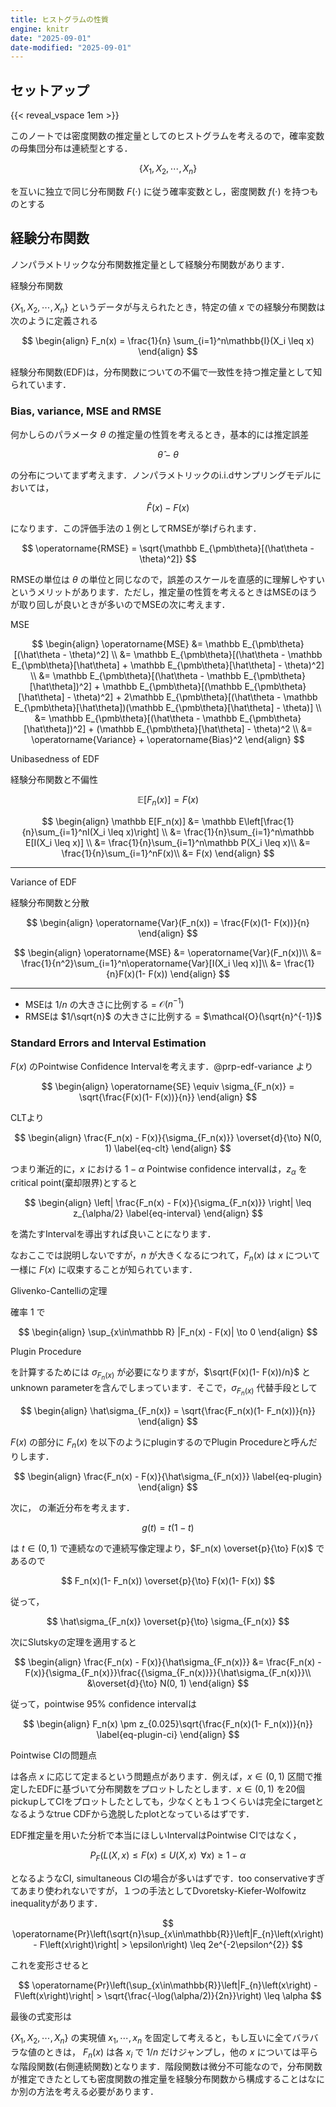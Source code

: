 ```yaml
---
title: ヒストグラムの性質
engine: knitr
date: "2025-09-01"
date-modified: "2025-09-01"
---
```


::: {.callout-note icon="false"}
## セットアップ

{{< reveal_vspace 1em >}}

このノートでは密度関数の推定量としてのヒストグラムを考えるので，確率変数の母集団分布は連続型とする． 

$$
\{X_1, X_2, \cdots, X_n\}
$$

を互いに独立で同じ分布関数 $F(\cdot)$ に従う確率変数とし，密度関数 $f(\cdot)$ を持つものとする

:::

## 経験分布関数

ノンパラメトリックな分布関数推定量として経験分布関数があります．

::: {#def-edf .custom_problem .blog-custom-border}
[経験分布関数]{.def-title}

$\{X_1, X_2, \cdots, X_n\}$ というデータが与えられたとき，特定の値 $x$ での経験分布関数は次のように定義される

$$
\begin{align}
F_n(x) = \frac{1}{n} \sum_{i=1}^n\mathbb{I}(X_i \leq x)
\end{align}
$$

:::

経験分布関数(EDF)は，分布関数についての不偏で一致性を持つ推定量として知られています．

### Bias, variance, MSE and RMSE

何かしらのパラメータ $\theta$ の推定量の性質を考えるとき，基本的には推定誤差 

$$
\hat\theta - \theta
$$ 

の分布についてまず考えます．ノンパラメトリックのi.i.dサンプリングモデルにおいては，

$$
\hat F(x) - F(x)
$$

になります．この評価手法の１例としてRMSEが挙げられます．

$$
\operatorname{RMSE} = \sqrt{\mathbb E_{\pmb\theta}[(\hat\theta - \theta)^2]}
$$

RMSEの単位は $\theta$ の単位と同じなので，誤差のスケールを直感的に理解しやすいというメリットがあります．ただし，推定量の性質を考えるときはMSEのほうが取り回しが良いときが多いのでMSEの次に考えます．

::: {#def- .custom_problem .blog-custom-border}
[MSE]{.def-title}

:::{.math-scroll}
$$
\begin{align}
\operatorname{MSE}
  &= \mathbb E_{\pmb\theta}[(\hat\theta - \theta)^2] \\
  &= \mathbb E_{\pmb\theta}[(\hat\theta - \mathbb E_{\pmb\theta}[\hat\theta] + \mathbb E_{\pmb\theta}[\hat\theta] - \theta)^2] \\
  &= \mathbb E_{\pmb\theta}[(\hat\theta - \mathbb E_{\pmb\theta}[\hat\theta])^2] + \mathbb E_{\pmb\theta}[(\mathbb E_{\pmb\theta}[\hat\theta] - \theta)^2] + 2\mathbb E_{\pmb\theta}[(\hat\theta - \mathbb E_{\pmb\theta}[\hat\theta])(\mathbb E_{\pmb\theta}[\hat\theta] - \theta)] \\
  &= \mathbb E_{\pmb\theta}[(\hat\theta - \mathbb E_{\pmb\theta}[\hat\theta])^2] + (\mathbb E_{\pmb\theta}[\hat\theta] - \theta)^2 \\
  &= \operatorname{Variance} + \operatorname{Bias}^2
\end{align}
$$
:::

:::

[Unibasedness of EDF]{.mini-section}

::: {#prp- .custom_problem  .blog-custom-border}
[経験分布関数と不偏性]{.def-title}

$$
\mathbb E[F_n(x)] = F(x)
$$

:::

::: {.proof}

$$
\begin{align}
\mathbb E[F_n(x)]
  &= \mathbb E\left[\frac{1}{n}\sum_{i=1}^nI(X_i \leq x)\right] \\
  &= \frac{1}{n}\sum_{i=1}^n\mathbb E[I(X_i \leq x)] \\
  &= \frac{1}{n}\sum_{i=1}^n\mathbb P(X_i \leq x)\\
  &= \frac{1}{n}\sum_{i=1}^nF(x)\\
  &= F(x)
\end{align}
$$

$$\tag*{$\blacksquare$}$$
:::

***

[Variance of EDF]{.mini-section}

::: {#prp-edf-variance .custom_problem  .blog-custom-border}
[経験分布関数と分散]{.def-title}

$$
\begin{align}
\operatorname{Var}(F_n(x)) = \frac{F(x)(1- F(x))}{n}
\end{align}
$$

:::

::: {.proof}

$$
\begin{align}
\operatorname{MSE}
  &= \operatorname{Var}(F_n(x))\\
  &= \frac{1}{n^2}\sum_{i=1}^n\operatorname{Var}[I(X_i \leq x)]\\
  &= \frac{1}{n}F(x)(1- F(x))
\end{align}
$$

$$\tag*{$\blacksquare$}$$
:::

***

::: {#rem- .custom_problem  .blog-custom-border}

- MSEは $1/n$ の大きさに比例する = $\mathcal{O}(n^{-1})$
- RMSEは $1/\sqrt{n}$ の大きさに比例する = $\mathcal{O}(\sqrt{n}^{-1})$

:::


### Standard Errors and Interval Estimation

$F(x)$ のPointwise Confidence Intervalを考えます．@prp-edf-variance より

::: {.math-scroll}
$$
\begin{align}
\operatorname{SE} \equiv \sigma_{F_n(x)} = \sqrt{\frac{F(x)(1- F(x))}{n}}
\end{align}
$$
:::

CLTより

::: {.math-scroll}
$$
\begin{align}
\frac{F_n(x) - F(x)}{\sigma_{F_n(x)}} \overset{d}{\to} N(0, 1) \label{eq-clt}
\end{align}
$$
:::

つまり漸近的に，$x$ における $1 - \alpha$ Pointwise confidence intervalは，$z_\alpha$ をcritical point(棄却限界)とすると

::: {.math-scroll}
$$
\begin{align}
\left| \frac{F_n(x) - F(x)}{\sigma_{F_n(x)}} \right| \leq z_{\alpha/2} \label{eq-interval}
\end{align}
$$
:::

を満たすIntervalを導出すれば良いことになります．

::: {.callout-tip}

なおここでは説明しないですが，$n$ が大きくなるにつれて，$F_n(x)$ は $x$ について一様に $F(x)$ に収束することが知られています．

::: {#thm-glivenko-cantelli .custom_problem}
[Glivenko-Cantelliの定理]{.def-title}

確率 $1$ で

::: {.math-scroll}
$$
\begin{align}
\sup_{x\in\mathbb R} |F_n(x) - F(x)| \to 0
\end{align}
$$
:::

:::

:::


[Plugin Procedure]{.mini-section}

\eqref{eq-interval} を計算するためには $\sigma_{F_n(x)}$ が必要になりますが，$\sqrt{F(x)(1- F(x))/n}$ とunknown parameterを含んでしまっています．そこで，$\sigma_{F_n(x)}$ 代替手段として

::: {.math-scroll}
$$
\begin{align}
\hat\sigma_{F_n(x)} = \sqrt{\frac{F_n(x)(1- F_n(x))}{n}} 
\end{align}
$$
:::

$F(x)$ の部分に $F_n(x)$ を以下のようにpluginするのでPlugin Procedureと呼んだりします．

::: {.math-scroll}
$$
\begin{align}
\frac{F_n(x) - F(x)}{\hat\sigma_{F_n(x)}} \label{eq-plugin}
\end{align}
$$
:::

次に，\eqref{eq-plugin} の漸近分布を考えます．

$$
g(t) = t(1 - t)
$$

は $t \in (0, 1)$ で連続なので連続写像定理より，$F_n(x) \overset{p}{\to} F(x)$ であるので

$$
F_n(x)(1- F_n(x)) \overset{p}{\to} F(x)(1- F(x))
$$

従って，

$$
\hat\sigma_{F_n(x)} \overset{p}{\to} \sigma_{F_n(x)} 
$$

次にSlutskyの定理を適用すると

::: {.math-scroll}
$$
\begin{align}
\frac{F_n(x) - F(x)}{\hat\sigma_{F_n(x)}}
  &= \frac{F_n(x) - F(x)}{\sigma_{F_n(x)}}\frac{{\sigma_{F_n(x)}}}{\hat\sigma_{F_n(x)}}\\
  &\overset{d}{\to} N(0, 1)
\end{align}
$$
:::

従って，pointwise 95% confidence intervalは

::: {.math-scroll}
$$
\begin{align}
F_n(x) \pm z_{0.025}\sqrt{\frac{F_n(x)(1- F_n(x))}{n}} \label{eq-plugin-ci}
\end{align}
$$
:::

[Pointwise CIの問題点]{.mini-section}

\eqref{eq-plugin-ci} は各点 $x$ に応じて定まるという問題点があります．例えば，$x \in (0, 1)$ 区間で推定したEDFに基づいて分布関数をプロットしたとします．$x \in (0, 1)$ を20個 pickupしてCIをプロットしたとしても，少なくとも１つくらいは完全にtargetとなるようなtrue CDFから逸脱したplotとなっているはずです．

EDF推定量を用いた分析で本当にほしいIntervalはPointwise CIではなく，

$$
P_F (L(X, x) \leq F(x) \leq U(X, x) \,  \ \forall x) \geq 1 − \alpha
$$

となるようなCI, simultaneous CIの場合が多いはずです．too conservativeすぎてあまり使われないですが，１つの手法としてDvoretsky-Kiefer-Wolfowitz inequalityがあります．

$$
\operatorname{Pr}\left(\sqrt{n}\sup_{x\in\mathbb{R}}\left|F_{n}\left(x\right) - F\left(x\right)\right| > \epsilon\right) \leq 2e^{-2\epsilon^{2}}
$$

これを変形させると

$$
\operatorname{Pr}\left(\sup_{x\in\mathbb{R}}\left|F_{n}\left(x\right) - F\left(x\right)\right| > \sqrt{\frac{-\log(\alpha/2)}{2n}}\right) \leq \alpha
$$






最後の式変形は




$\{X_1, X_2, \cdots, X_n\}$ の実現値 $x_1, \cdots, x_n$ を固定して考えると，もし互いに全てバラバラな値のときは，
$F_n(x)$ は各 $x_i$ で $1/n$ だけジャンプし，他の $x$ については平らな階段関数(右側連続関数)となります．階段関数は微分不可能なので，分布関数が推定できたとしても密度関数の推定量を経験分布関数から構成することはなにか別の方法を考える必要があります．
